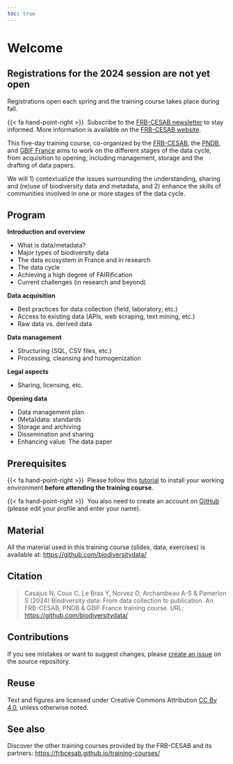 ```yaml
---
toc: true
---
```


# Welcome {.unnumbered}

::: {.callout-note}
## Registrations for the 2024 session are not yet open

Registrations open each spring and the training course takes place during fall. 

{{< fa hand-point-right >}}&nbsp; Subscribe to the 
[FRB-CESAB newsletter](https://www.fondationbiodiversite.fr/en/newsletter/) 
to stay informed. More information is available on the [FRB-CESAB website](https://www.fondationbiodiversite.fr/en/the-frb-in-action/programs-and-projects/le-cesab/develop-skills/biodiversity-data-management/).
:::



This five-day training course, co-organized by the [FRB-CESAB](https://www.fondationbiodiversite.fr/en/about-the-foundation/le-cesab/), the [PNDB](https://www.pndb.fr/), and [GBIF France](http://www.gbif.fr/) aims to work on the different stages of the data cycle, from acquisition to opening, including management, storage and the drafting of data papers.

We will 1) contextualize the issues surrounding the understanding, sharing and (re)use of biodiversity data and metadata, and 2) enhance the skills of communities involved in one or more stages of the data cycle.



## Program {.unnumbered}

**Introduction and overview**

- What is data/metadata?
- Major types of biodiversity data
- The data ecosystem in France and in research
- The data cycle
- Achieving a high degree of FAIRification
- Current challenges (in research and beyond)

**Data acquisition**

- Best practices for data collection (field, laboratory, etc.)
- Access to existing data (APIs, web scraping, text mining, etc.)
- Raw data vs. derived data

**Data management**

- Structuring (SQL, CSV files, etc.)
- Processing, cleansing and homogenization

**Legal aspects**

- Sharing, licensing, etc.

**Opening data**

- Data management plan
- (Meta)data: standards
- Storage and archiving
- Dissemination and sharing
- Enhancing value: The data paper


## Prerequisites {.unnumbered}

{{< fa hand-point-right >}}&nbsp; Please follow this [tutorial](https://frbcesab.github.io/rsetup/) to install 
your working environment **before attending the training course**.

{{< fa hand-point-right >}}&nbsp; You also need to create an account on [GitHub](https://github.com/signup/) (please edit your profile and enter your name).


## Material {.unnumbered}

All the material used in this training course (slides, data, exercises) is available at: <https://github.com/biodiversitydata/>



## Citation {.unnumbered}

> Casajus N, Coux C, Le Bras Y, Norvez O, Archambeau A-S  & Pamerlon S (2024) Biodiversity data: From data collection to publication. An FRB-CESAB, PNDB & GBIF France training course. URL: <https://github.com/biodiversitydata/>


## Contributions {.unnumbered}

If you see mistakes or want to suggest changes, please [create an issue](https://github.com/biodiversitydata/biodiversitydata.github.io/issues/new) on the source repository.


## Reuse {.unnumbered}

Text and figures are licensed under Creative Commons Attribution [CC By 4.0](https://creativecommons.org/licenses/by/4.0/), unless otherwise noted.


## See also {.unnumbered}


Discover the other training courses provided by the FRB-CESAB and its partners: <https://frbcesab.github.io/training-courses/>


